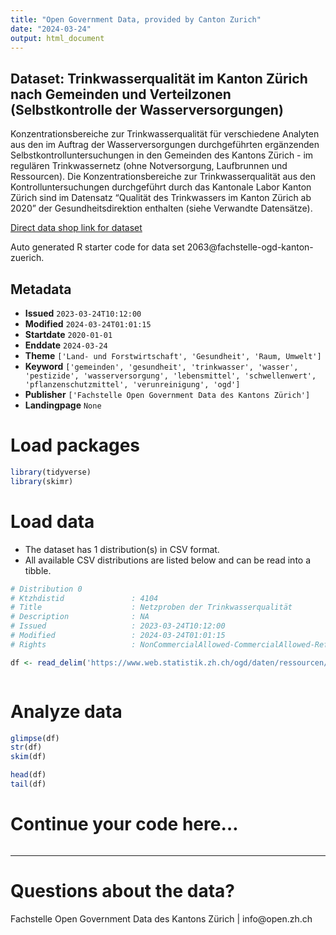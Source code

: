 ```yaml
---
title: "Open Government Data, provided by Canton Zurich"
date: "2024-03-24"
output: html_document
---
```


## Dataset: Trinkwasserqualität im Kanton Zürich nach Gemeinden und Verteilzonen (Selbstkontrolle der Wasserversorgungen)

Konzentrationsbereiche zur Trinkwasserqualität für verschiedene Analyten aus den im Auftrag der Wasserversorgungen durchgeführten ergänzenden Selbstkontrolluntersuchungen in den Gemeinden des Kantons Zürich - im regulären Trinkwassernetz (ohne Notversorgung, Laufbrunnen und Ressourcen). Die Konzentrationsbereiche zur Trinkwasserqualität aus den Kontrolluntersuchungen durchgeführt durch das Kantonale Labor Kanton Zürich sind im Datensatz "Qualität des Trinkwassers im Kanton Zürich ab 2020" der Gesundheitsdirektion enthalten (siehe Verwandte Datensätze).

[Direct data shop link for dataset](https://www.zh.ch/de/politik-staat/statistik-daten/datenkatalog.html#/datasets/2063@fachstelle-ogd-kanton-zuerich)

Auto generated R starter code for data set 2063@fachstelle-ogd-kanton-zuerich.

## Metadata

- **Issued** `2023-03-24T10:12:00`
- **Modified** `2024-03-24T01:01:15`
- **Startdate** `2020-01-01`
- **Enddate** `2024-03-24`
- **Theme** `['Land- und Forstwirtschaft', 'Gesundheit', 'Raum, Umwelt']`
- **Keyword** `['gemeinden', 'gesundheit', 'trinkwasser', 'wasser', 'pestizide', 'wasserversorgung', 'lebensmittel', 'schwellenwert', 'pflanzenschutzmittel', 'verunreinigung', 'ogd']`
- **Publisher** `['Fachstelle Open Government Data des Kantons Zürich']`
- **Landingpage** `None`


# Load packages

```r

library(tidyverse)
library(skimr)

```

# Load data

-   The dataset has 1 distribution(s) in CSV format.
-   All available CSV distributions are listed below and can be read into a tibble.

```r

# Distribution 0
# Ktzhdistid               : 4104
# Title                    : Netzproben der Trinkwasserqualität
# Description              : NA
# Issued                   : 2023-03-24T10:12:00
# Modified                 : 2024-03-24T01:01:15
# Rights                   : NonCommercialAllowed-CommercialAllowed-ReferenceRequired

df <- read_delim('https://www.web.statistik.zh.ch/ogd/daten/ressourcen/KTZH_00002063_00004104.csv')



```

# Analyze data

```r

glimpse(df)
str(df)
skim(df)

head(df)
tail(df)

```

# Continue your code here...

```r

```

------------------------------------------------------------------------

# Questions about the data?

Fachstelle Open Government Data des Kantons Zürich | info@open.zh.ch
